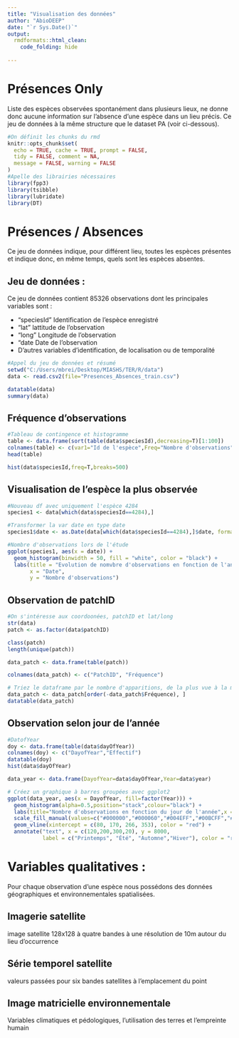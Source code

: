 ```yaml
---
title: "Visualisation des données"
author: "AbioDEEP"
date: "`r Sys.Date()`"
output:
  rmdformats::html_clean:
    code_folding: hide
    
---
```

# Présences Only

Liste des espèces observées spontanément dans plusieurs lieux, ne donne donc aucune information sur l'absence d'une espèce dans un lieu précis. Ce jeu de données à la même structure que le dataset PA (voir ci-dessous). 
```r
#On définit les chunks du rmd
knitr::opts_chunk$set(
  echo = TRUE, cache = TRUE, prompt = FALSE,
  tidy = FALSE, comment = NA,
  message = FALSE, warning = FALSE
)
#Apelle des librairies nécessaires
library(fpp3)
library(tsibble)
library(lubridate)
library(DT)
```
# Présences / Absences {.tabset .tabset-fade}
Ce jeu de données indique, pour différent lieu, toutes les espèces présentes et indique donc, en même temps, quels sont les espèces absentes.

## Jeu de données :
Ce jeu de données contient 85326 observations dont les principales variables sont :

- "speciesId" Identification de l'espèce enregistré 
- "lat" lattitude de l'observation
- "long" Longitude de l'observation
- "date Date de l'observation
- D'autres variables d'identification, de localisation ou de temporalité 
```r
#Appel du jeu de données et résumé
setwd("C:/Users/mbrei/Desktop/MIASHS/TER/R/data")
data <- read.csv2(file="Presences_Absences_train.csv")

datatable(data)
summary(data)
```

## Fréquence d'observations

```r
#Tableau de contingence et histogramme
table <- data.frame(sort(table(data$speciesId),decreasing=T)[1:100])
colnames(table) <- c(var1="Id de l'espèce",Freq="Nombre d'observations") 
head(table)

hist(data$speciesId,freq=T,breaks=500)
```

## Visualisation de l'espèce la plus observée

```r
#Nouveau df avec uniquement l'espèce 4284
species1 <- data[which(data$speciesId==4284),]

#Transformer la var date en type date
species1$date <- as.Date(data[which(data$speciesId==4284),]$date, format = "%d/%m/%Y")

#Nombre d'observations lors de l'étude
ggplot(species1, aes(x = date)) +
  geom_histogram(binwidth = 50, fill = "white", color = "black") +
  labs(title = "Evolution de nomvbre d'observations en fonction de l'année de l'espèce 4284",
       x = "Date",
       y = "Nombre d'observations")
```

## Observation de patchID

```r
#On s'intéresse aux coordoonées, patchID et lat/long
str(data)
patch <- as.factor(data$patchID)

class(patch)
length(unique(patch))

data_patch <- data.frame(table(patch))

colnames(data_patch) <- c("PatchID", "Fréquence")

# Triez le dataframe par le nombre d'apparitions, de la plus vue à la moins vue
data_patch <- data_patch[order(-data_patch$Fréquence), ]
datatable(data_patch)

```

## Observation selon jour de l'année
```r
#DatofYear
doy <- data.frame(table(data$dayOfYear))
colnames(doy) <- c("DayofYear","Effectif")
datatable(doy)
hist(data$dayOfYear)

data_year <- data.frame(DayofYear=data$dayOfYear,Year=data$year)

# Créez un graphique à barres groupées avec ggplot2
ggplot(data_year, aes(x = DayofYear, fill=factor(Year))) +
  geom_histogram(alpha=0.5,position="stack",colour="black") + 
  labs(title="Nombre d'observations en fonction du jour de l'année",x = "Jour de l'année", y = "Efectif", fill="Année")+
  scale_fill_manual(values=c("#000000","#000060","#004EFF","#00BCFF","#C0C0C0"))+
  geom_vline(xintercept = c(80, 170, 266, 353), color = "red") +
  annotate("text", x = c(120,200,300,20), y = 8000, 
           label = c("Printemps", "Été", "Automne","Hiver"), color = "red")
```



# Variables qualitatives :
Pour chaque observation d'une espèce nous possédons des données géographiques et environnementales spatialisées. 

## Imagerie satellite
image satellite 128x128 à quatre bandes à une résolution de 10m autour du lieu d'occurrence

## Série temporel satellite 
valeurs passées pour six bandes satellites à l'emplacement du point

## Image matricielle environnementale
Variables climatiques et pédologiques, l'utilisation des terres et l'empreinte humain




